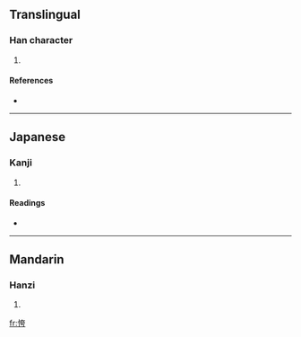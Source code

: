 ==Translingual==

===Han character===
{{Han char|rn=61|rad=心|as=06|sn=9|four=|canj=心大一尸 (PKMS)}}

# {{defn|Han|sort=心06}}

====References====
* {{Han ref|kx=0384.210|dkj=10563|dj=0715.040|hdz=42294.120|uh=6057|ud=24663}}

----

==Japanese==

===Kanji===
{{ja-kanji|grade=|rs=心06}}

# {{defn|Japanese}}

====Readings====
* {{ja-readings|on=[[こ]] (ko), [[く]] (ku), [[か]] (ka), [[け]] (ke)|kun=[[おそれる]] (osoreru), [[うれえる]] (ureeru), [[ほこる]] (hokoru)}}

----

==Mandarin==

===Hanzi===
{{cmn-hanzi|pin=[[kuǎ]] ([[kua3]])|wg=k'ua<sup>3</sup>}}

# {{defn|Mandarin}}

[[fr:恗]]